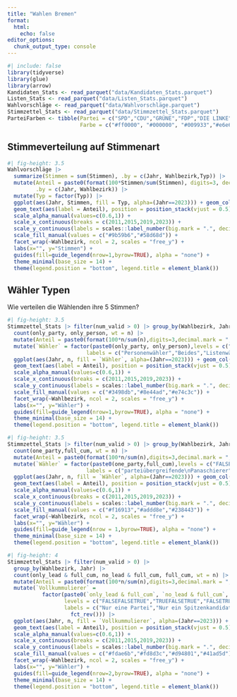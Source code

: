 ```yaml
---
title: "Wahlen Bremen"
format: 
  html:
    echo: false
editor_options: 
  chunk_output_type: console
---
```


```r
#| include: false
library(tidyverse)
library(glue)
library(arrow)
Kandidaten_Stats <- read_parquet("data/Kandidaten_Stats.parquet")
Listen_Stats <- read_parquet("data/Listen_Stats.parquet")
Wahlvorschläge <- read_parquet("data/Wahlvorschläge.parquet")
Stimmzettel_Stats <- read_parquet("data/Stimmzettel_Stats.parquet")
ParteiFarben <- tibble(Partei = c("SPD","CDU","GRÜNE","FDP","DIE LINKE","BIW","AfD"), 
                       Farbe = c("#ff0000", "#000000", "#009933","#e6e600","#990033", "#ff9900", "#0099ff" ))
```



## Stimmeverteilung auf Stimmenart

```r
#| fig-height: 3.5
Wahlvorschläge |> 
  summarize(Stimmen = sum(Stimmen), .by = c(Jahr, Wahlbezirk,Typ)) |> 
  mutate(Anteil = paste0(format(100*Stimmen/sum(Stimmen), digits=3, decimal.mark = ","),"%"), 
         .by = c(Jahr, Wahlbezirk)) |> 
  mutate(Typ = factor(Typ)) |> 
  ggplot(aes(Jahr, Stimmen, fill = Typ, alpha=(Jahr==2023))) + geom_col() + 
  geom_text(aes(label = Anteil), position = position_stack(vjust = 0.5), size = 3, alpha = 1) + 
  scale_alpha_manual(values=c(0.6,1)) +
  scale_x_continuous(breaks = c(2011,2015,2019,2023)) +
  scale_y_continuous(labels = scales::label_number(big.mark = ".", decimal.mark = ",")) +
  scale_fill_manual(values = c("#9b59b6","#58d68d")) +
  facet_wrap(~Wahlbezirk, ncol = 2, scales = "free_y") +
  labs(x="", y="Stimmen") +
  guides(fill=guide_legend(nrow=1,byrow=TRUE), alpha = "none") +
  theme_minimal(base_size = 14) +
  theme(legend.position = "bottom", legend.title = element_blank())
```


## Wähler Typen

Wie verteilen die Wählenden ihre 5 Stimmen?

```r
#| fig-height: 3.5
Stimmzettel_Stats |> filter(num_valid > 0) |> group_by(Wahlbezirk, Jahr) |> 
  count(only_party, only_person, wt = n) |> 
  mutate(Anteil = paste0(format(100*n/sum(n),digits=3,decimal.mark = ","),"%")) |> 
  mutate(`Wähler` = factor(paste0(only_party, only_person),levels = c("FALSETRUE","FALSEFALSE","TRUEFALSE"), 
                         labels = c("Personenwähler","Beides","Listenwähler")) |> fct_rev()) |> 
  ggplot(aes(Jahr, n, fill = `Wähler`, alpha=(Jahr==2023))) + geom_col() + 
  geom_text(aes(label = Anteil), position = position_stack(vjust = 0.5), size = 3) +
  scale_alpha_manual(values=c(0.6,1)) +
  scale_x_continuous(breaks = c(2011,2015,2019,2023)) +
  scale_y_continuous(labels = scales::label_number(big.mark = ".", decimal.mark = ",")) +
  scale_fill_manual(values = c("#3498db","#8e44ad","#e74c3c")) +
  facet_wrap(~Wahlbezirk, ncol = 2, scales = "free_y") +
  labs(x="", y="Wähler") +
  guides(fill=guide_legend(nrow=1,byrow=TRUE), alpha = "none") +
  theme_minimal(base_size = 14) +
  theme(legend.position = "bottom", legend.title = element_blank())
```


```r
#| fig-height: 3.5
Stimmzettel_Stats |> filter(num_valid > 0) |> group_by(Wahlbezirk, Jahr) |> 
  count(one_party,full_cum, wt = n) |> 
  mutate(Anteil = paste0(format(100*n/sum(n),digits=3,decimal.mark = ","),"%")) |> 
  mutate(`Wähler` = factor(paste0(one_party,full_cum),levels = c("FALSEFALSE","TRUEFALSE","TRUETRUE"), 
                         labels = c("parteiübergreifende\nPanaschierer","parteitreue\nPanaschierer","Vollkummulierer")) |> fct_rev()) |> 
  ggplot(aes(Jahr, n, fill = `Wähler`, alpha=(Jahr==2023))) + geom_col() + 
  geom_text(aes(label = Anteil), position = position_stack(vjust = 0.5), size = 3) +
  scale_alpha_manual(values=c(0.6,1)) +
  scale_x_continuous(breaks = c(2011,2015,2019,2023)) +
  scale_y_continuous(labels = scales::label_number(big.mark = ".", decimal.mark = ",")) +
  scale_fill_manual(values = c("#f16913","#addd8e","#238443")) +
  facet_wrap(~Wahlbezirk, ncol = 2, scales = "free_y") +
  labs(x="", y="Wähler") +
  guides(fill=guide_legend(nrow = 1,byrow=TRUE), alpha = "none") +
  theme_minimal(base_size = 14) +
  theme(legend.position = "bottom", legend.title = element_blank())
```


```r
#| fig-height: 4
Stimmzettel_Stats |> filter(num_valid > 0) |> 
  group_by(Wahlbezirk, Jahr) |> 
  count(only_lead & full_cum, no_lead & full_cum, full_cum, wt = n) |> 
  mutate(Anteil = paste0(format(100*n/sum(n),digits=3,decimal.mark = ","),"%")) |> 
  mutate(`Vollkummulierer` = 
           factor(paste0(`only_lead & full_cum`, `no_lead & full_cum`, full_cum),
                  levels = c("FALSEFALSETRUE","TRUEFALSETRUE","FALSETRUETRUE","FALSEFALSEFALSE"), 
                  labels = c("Nur eine Partei","Nur ein Spitzenkandidat","Nur ein anderer Kandidat","Panschierer") |> 
                    fct_rev())) |> 
  ggplot(aes(Jahr, n, fill = `Vollkummulierer`, alpha=(Jahr==2023))) + geom_col() + 
  geom_text(aes(label = Anteil), position = position_stack(vjust = 0.5), size = 3) + 
  scale_alpha_manual(values=c(0.6,1)) +
  scale_x_continuous(breaks = c(2011,2015,2019,2023)) +
  scale_y_continuous(labels = scales::label_number(big.mark = ".", decimal.mark = ",")) +
  scale_fill_manual(values = c("#fdae6b","#fd8d3c","#d94801","#41ad5d")) +
  facet_wrap(~Wahlbezirk, ncol = 2, scales = "free_y") +
  labs(x="", y="Wähler") +
  guides(fill=guide_legend(nrow=2,byrow=TRUE), alpha = "none") +
  theme_minimal(base_size = 14) +
  theme(legend.position = "bottom", legend.title = element_blank())
```











